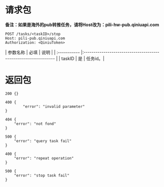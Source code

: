 # 请求包
**备注：如果是海外的pub转推任务，请将Host改为：pili-hw-pub.qiniuapi.com**

```
POST /tasks/<taskID>/stop
Host: pili-pub.qiniuapi.com
Authorization: <QiniuToken>

```

| 参数名称 | 必填 | 说明 |
| :----------- |:--------------------------------------------------------------- |
| taskID | 是 | 任务id。|

# 返回包

```
200 {}

400 {
		"error": "invalid parameter"
}

404 {
    "error": "not fond"
}

500 {
    "error": "query task fail"
}

400 {
    "error": "repeat operation"
}

500 {
    "error": "stop task fail"
}
```